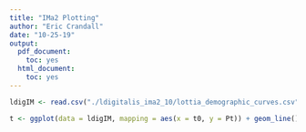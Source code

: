 ```yaml
---
title: "IMa2 Plotting"
author: "Eric Crandall"
date: "10-25-19"
output:
  pdf_document:
    toc: yes
  html_document:
    toc: yes
---
```



```r
ldigIM <- read.csv("./ldigitalis_ima2_10/lottia_demographic_curves.csv")

t <- ggplot(data = ldigIM, mapping = aes(x = t0, y = Pt)) + geom_line()

```
